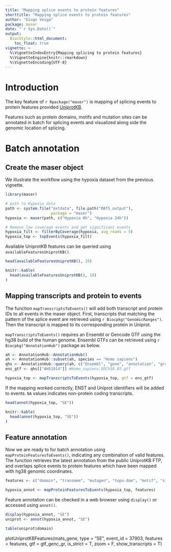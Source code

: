 ```yaml
---
title: "Mapping splice events to protein features"
shorttitle: "Mapping splice events to protein features"
author: "Diogo Veiga"
package: maser
date: "`r Sys.Date()`"
output:
  BiocStyle::html_document:
    toc_float: true  
vignette: >
  %\VignetteIndexEntry{Mapping splicing to protein features}
  %\VignetteEngine{knitr::rmarkdown}
  %\VignetteEncoding{UTF-8}
---
```


# Introduction

The key feature of `r Rpackage("maser")` is mapping of splicing events to protein features provided [UniprotKB](http://www.uniprot.org/).  

Features such as protein domains, motifs and mutation sites can be annotated in batch for splicing events and visualized along side the genomic location of splicing.  


# Batch annotation

## Create the maser object
We illustrate the workflow using the hypoxia dataset from the previous vignette.

```r
library(maser)

# path to Hypoxia data
path <- system.file("extdata", file.path("MATS_output"),
                    package = "maser")
hypoxia <- maser(path, c("Hypoxia 0h", "Hypoxia 24h"))

# Remove low coverage events and get significant events
hypoxia_filt <- filterByCoverage(hypoxia, avg_reads = 5)
hypoxia_top <- topEvents(hypoxia_filt)

```

Available UniprotKB features can be queried using `availableFeaturesUniprotKB()`.

```r
head(availableFeaturesUniprotKB(), 10)
```

```r
knitr::kable(
  head(availableFeaturesUniprotKB(), 10)
)

```

## Mapping transcripts and protein to events 
The function `mapTranscriptsToEvents()` will add both transcript and protein IDs to all events in the maser object. First, transcripts that matching the pattern of the splice event are retrieved using `r Biocpkg("GenomicRanges")`. Then the transcript is mapped to its corresponding protein in Uniprot.  

`mapTranscriptsToEvents()` requires an Ensembl or Gencode GTF using the hg38 build of the human genome. Ensembl GTFs can be retrieved using `r Biocpkg("AnnotationHub")` package as below.

```r
ah <- AnnotationHub::AnnotationHub()
ah <- AnnotationHub::subset(ah, species == "Homo sapiens")
qhs <- AnnotationHub::query(ah, c("Ensembl", "gene", "annotation", "grch38"))
ens_gtf <- qhs[["AH51014"]] #Homo_sapiens.GRCh38.85.gtf
```

```r
hypoxia_top <- mapTranscriptsToEvents(hypoxia_top, gtf = ens_gtf)
```

If the mapping worked correctly, ENST and Uniprot identifiers will be added to events. `NA` values indicates non-protein coding transcripts.

```r
head(annot(hypoxia_top, "SE"))
```

```r
knitr::kable(
  head(annot(hypoxia_top, "SE"))
)
```

## Feature annotation

Now we are ready to for batch annotation using `mapProteinFeaturesToEvents()`, indicating any combination of valid features. The function retrieves the latest annotation from the public UniprotKB FTP, and overlaps splice events to protein features which have been mapped with hg38 genomic coordinates.

```r
features <- c("domain", "transmem", "mutagen", "topo-dom", "motif", "signal", "DNA-bind")

hypoxia_annot <- mapProteinFeaturesToEvents(hypoxia_top, features)

```

Feature annotation can be checked in a web browser using `display()` or accessed using `annot()`.  

```r
display(hypoxia_annot, "SE")
uniprot <- annot(hypoxia_annot, "SE")
```

```r
table(uniprot$domain)
```

plotUniprotKBFeatures(mats_gene, type = "SE", event_id = 37903, 
                      features = features, gtf = gtf_genc_gr, 
                      is_strict = T, zoom = F,
                      show_transcripts = T)



